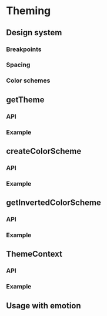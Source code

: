 
# Theming

## Design system

### Breakpoints

### Spacing

### Color schemes

<ColorPreview />

## getTheme

### API

### Example

## createColorScheme

### API

### Example

## getInvertedColorScheme

### API

### Example

## ThemeContext

### API

### Example

## Usage with emotion
